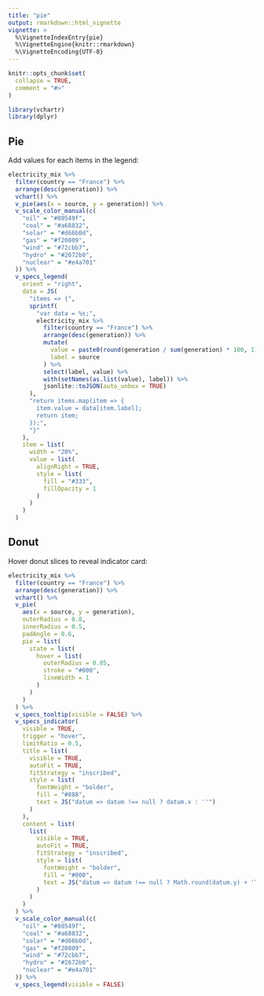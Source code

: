 ```yaml
---
title: "pie"
output: rmarkdown::html_vignette
vignette: >
  %\VignetteIndexEntry{pie}
  %\VignetteEngine{knitr::rmarkdown}
  %\VignetteEncoding{UTF-8}
---
```


```r
knitr::opts_chunk$set(
  collapse = TRUE,
  comment = "#>"
)
```

```r
library(vchartr)
library(dplyr)
```



## Pie

Add values for each items in the legend:

```r
electricity_mix %>% 
  filter(country == "France") %>%
  arrange(desc(generation)) %>% 
  vchart() %>% 
  v_pie(aes(x = source, y = generation)) %>%
  v_scale_color_manual(c(
    "oil" = "#80549f",
    "coal" = "#a68832",
    "solar" = "#d66b0d",
    "gas" = "#f20809",
    "wind" = "#72cbb7",
    "hydro" = "#2672b0",
    "nuclear" = "#e4a701"
  )) %>% 
  v_specs_legend(
    orient = "right",
    data = JS(
      "items => {",
      sprintf(
        "var data = %s;", 
        electricity_mix %>%
          filter(country == "France") %>%
          arrange(desc(generation)) %>% 
          mutate(
            value = paste0(round(generation / sum(generation) * 100, 1), "%"),
            label = source
          ) %>%
          select(label, value) %>% 
          with(setNames(as.list(value), label)) %>% 
          jsonlite::toJSON(auto_unbox = TRUE)
      ),
      "return items.map(item => {
        item.value = data[item.label];
        return item;
      });",
      "}"
    ),
    item = list(
      width = "20%",
      value = list(
        alignRight = TRUE,
        style = list(
          fill = "#333",
          fillOpacity = 1
        )
      )
    )
  )
```


## Donut

Hover donut slices to reveal indicator card:

```r
electricity_mix %>% 
  filter(country == "France") %>%
  arrange(desc(generation)) %>% 
  vchart() %>% 
  v_pie(
    aes(x = source, y = generation),
    outerRadius = 0.8,
    innerRadius = 0.5,
    padAngle = 0.6,
    pie = list(
      state = list(
        hover = list(
          outerRadius = 0.85,
          stroke = "#000",
          lineWidth = 1
        )
      )
    )
  ) %>%
  v_specs_tooltip(visible = FALSE) %>% 
  v_specs_indicator(
    visible = TRUE,
    trigger = "hover",
    limitRatio = 0.5,
    title = list(
      visible = TRUE,
      autoFit = TRUE,
      fitStrategy = "inscribed",
      style = list(
        fontWeight = "bolder",
        fill = "#888",
        text = JS("datum => datum !== null ? datum.x : ''")
      )
    ),
    content = list(
      list(
        visible = TRUE,
        autoFit = TRUE,
        fitStrategy = "inscribed",
        style = list(
          fontWeight = "bolder",
          fill = "#000",
          text = JS("datum => datum !== null ? Math.round(datum.y) + 'TWh' : ''")
        )
      )
    )
  ) %>% 
  v_scale_color_manual(c(
    "oil" = "#80549f",
    "coal" = "#a68832",
    "solar" = "#d66b0d",
    "gas" = "#f20809",
    "wind" = "#72cbb7",
    "hydro" = "#2672b0",
    "nuclear" = "#e4a701"
  )) %>% 
  v_specs_legend(visible = FALSE)
```

